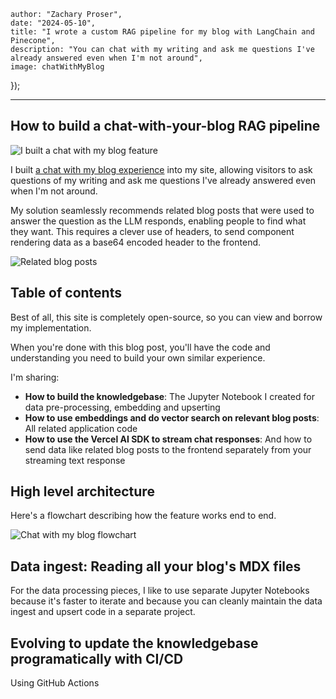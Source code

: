 



    author: "Zachary Proser", 
    date: "2024-05-10",
    title: "I wrote a custom RAG pipeline for my blog with LangChain and Pinecone",
    description: "You can chat with my writing and ask me questions I've already answered even when I'm not around",
    image: chatWithMyBlog
});


--- 

## How to build a chat-with-your-blog RAG pipeline 

<Image src={chatWithMyBlog} alt="I built a chat with my blog feature" />

I built [a chat with my blog experience](/chat) into my site, allowing visitors to ask questions of my writing and ask me questions I've already answered even when I'm not around.

My solution seamlessly recommends related blog posts that were used to answer the question as the LLM responds, enabling people to find what they want. This requires a clever 
use of headers, to send component rendering data as a base64 encoded header to the frontend. 

<Image src={chatWithMyBlogRelatedPosts} alt="Related blog posts" />

## Table of contents

Best of all, this site is completely open-source, so you can view and borrow my implementation. 

When you're done with this blog post, you'll have the code and understanding you need to build your own similar experience.

I'm sharing: 

* **How to build the knowledgebase**: The Jupyter Notebook I created for data pre-processing, embedding and upserting
* **How to use embeddings and do vector search on relevant blog posts**: All related application code
* **How to use the Vercel AI SDK to stream chat responses**: And how to send data like related blog posts to the frontend separately from your streaming text response

## High level architecture

Here's a flowchart describing how the feature works end to end. 

<Image src={chatWithBlogFlowchart} alt="Chat with my blog flowchart" />

## Data ingest: Reading all your blog's MDX files

For the data processing pieces, I like to use separate Jupyter Notebooks because it's faster to iterate and because you can 
cleanly maintain the data ingest and upsert code in a separate project. 

## Evolving to update the knowledgebase programatically with CI/CD

Using GitHub Actions
